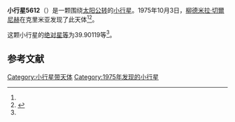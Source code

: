 {{Infobox planet
| bgcolour = #FFFFC0
| name = 5612 Nevskij
| symbol = 
| image = 
| caption = 
| discovery = yes
| discovery_ref = 
| discoverer = [[柳德米拉·切爾尼赫|柳德米拉·切爾尼赫]]
| discovery_site = [[克里米亚|克里米亚]] 
| discovered = 1975年10月3日
| designations = yes
| mp_name = 
| named_after = 
| alt_names = 1975 TX2/ 1979 WY7 / 1987 UU8
| mp_category = [[主带小行星|主带小行星]]
| orbit_ref = <ref name="a">[http://ssd.jpl.nasa.gov/sbdb.cgi?sstr=5612 5612 Nevskij] {{Wayback|url=http://ssd.jpl.nasa.gov/sbdb.cgi?sstr=5612 |date=20140822123512 }}，小行星數據庫瀏覽器（JPL Small-Body Database Browser）－[[美国国家航空航天局|美国国家航空航天局]]喷气推进实验室</ref>
| epoch = 2456400.5 (2013年4月18日更新)
| aphelion = {{convert|2.7303302|AU|km|3|abbr=on|lk=out}}
| perihelion = {{convert|2.2420082|AU|km|3|abbr=on}}
| semimajor = {{convert|2.4861692|AU|km|3|abbr=on}}
| eccentricity = 0.0982077
| period = 1431.839887 [[日|日]]<br />3.92[[儒略年|儒略年]]
| avg_speed = 
| inclination = 7.74924
| asc_node = 53.01267
| mean_anomaly = 
| arg_peri = 39.90119
| satellites = 
| physical_characteristics = yes
| dimensions = 
| mass = 
| density = 
| surface_grav = 
| escape_velocity = 
| sidereal_day = 
| axial_tilt = 
| pole_ecliptic_lat = 
| pole_ecliptic_lon = 
| albedo = 
| temperatures= 
| temp_name1 = 
| mean_temp_1 = 
| max_temp_1 = 
| temp_name2 = 
| max_temp_2 = 
| spectral_type = 
| abs_magnitude = 39.90119
}}

'''小行星5612'''（{{lang-en|5612 Nevskij}}）是一颗围绕[[太阳|太阳]][[公转|公转]]的[[小行星|小行星]]。1975年10月3日，[[柳德米拉·切爾尼赫|柳德米拉·切爾尼赫]]在克里米亚发现了此天体<ref name="a" /><ref>{{cite news|title=小行星列表|url=http://cfa-www.harvard.edu/iau/lists/NumberedMPs.txt|accessdate=2013-07-08|newspaper=哈佛大学|archive-date=2008-05-17|archive-url=https://web.archive.org/web/20080517010638/http://cfa-www.harvard.edu/iau/lists/NumberedMPs.txt|dead-url=no}}</ref>。

这颗小行星的[[绝对星等|绝对星等]]为39.90119等<ref name="a" />。

==参考文献==
{{reflist}}
{{Minor Planet Number|[[小行星5611|小行星5611]]|[[小行星5613|小行星5613]]}}

{{小天体}}

[[Category:小行星带天体|Category:小行星带天体]]
[[Category:1975年发现的小行星|Category:1975年发现的小行星]]

{{asteroid-stub}}